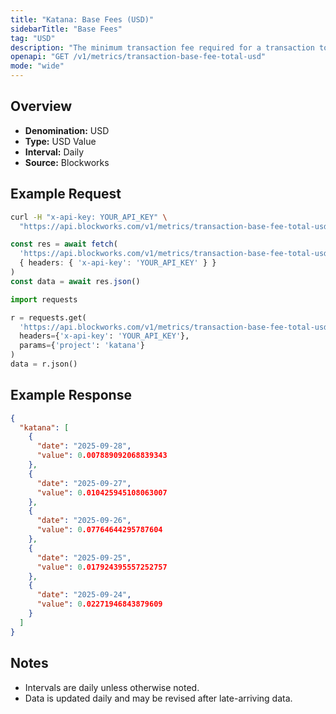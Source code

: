 ```yaml
---
title: "Katana: Base Fees (USD)"
sidebarTitle: "Base Fees"
tag: "USD"
description: "The minimum transaction fee required for a transaction to be included in a block"
openapi: "GET /v1/metrics/transaction-base-fee-total-usd"
mode: "wide"
---
```


## Overview

- **Denomination:** USD
- **Type:** USD Value
- **Interval:** Daily
- **Source:** Blockworks

## Example Request

<CodeGroup>

```bash cURL
curl -H "x-api-key: YOUR_API_KEY" \
  "https://api.blockworks.com/v1/metrics/transaction-base-fee-total-usd?project=katana"
```

```typescript TypeScript
const res = await fetch(
  'https://api.blockworks.com/v1/metrics/transaction-base-fee-total-usd?project=katana',
  { headers: { 'x-api-key': 'YOUR_API_KEY' } }
)
const data = await res.json()
```

```python Python
import requests

r = requests.get(
  'https://api.blockworks.com/v1/metrics/transaction-base-fee-total-usd',
  headers={'x-api-key': 'YOUR_API_KEY'},
  params={'project': 'katana'}
)
data = r.json()
```

</CodeGroup>

## Example Response

```json
{
  "katana": [
    {
      "date": "2025-09-28",
      "value": 0.007889092068839343
    },
    {
      "date": "2025-09-27",
      "value": 0.010425945108063007
    },
    {
      "date": "2025-09-26",
      "value": 0.07764644295787604
    },
    {
      "date": "2025-09-25",
      "value": 0.017924395557252757
    },
    {
      "date": "2025-09-24",
      "value": 0.02271946843879609
    }
  ]
}
```

## Notes
- Intervals are daily unless otherwise noted.
- Data is updated daily and may be revised after late-arriving data.